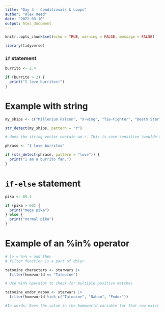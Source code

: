 ```yaml
---
title: "Day 3 - Conditionals & Loops"
author: "Alex Reed"
date: "2022-08-10"
output: html_document
---
```


```r
knitr::opts_chunk$set(echo = TRUE, warning = FALSE, message = FALSE)

library(tidyverse)
```

### `if` statement

```r
burrito <- 2.4

if (burrito > 2) {
  print("I love burritos!")
}
```

# Example with string

```r
my_ships <- c("Millenium Falcon", "X-wing", "Tie-Fighter", "Death Star")

str_detect(my_ships, pattern = "r")

# does the string vector contain an r. This is case sensitive (wouldn't capture R)

phrase <- "I love burritos"

if (str_detect(phrase, pattern = "love")) {
  print("I am a burrito fan.")
}
```

# `if-else` statement 

```r
pika <- 89.1

if (pika > 60) {
  print("mega pika")
} else {
  print("normal pika")
}
```

# Example of an %in% operator
```r
# |> = %>% = and then  
# filter function is a part of dplyr

tatooine_characters <- starwars |> 
  filter(homeworld == "Tatooine") 

# Use %in% operator to check for multiple positive matches

tatooine_endor_naboo <- starwars |> 
  filter(homeworld %in% c("Tatooine", "Naboo", "Endor"))

#In words: Does the value in the homeworld variable for that row exist IN that vector c("Tatooine", "Naboo", "Endor")

```

